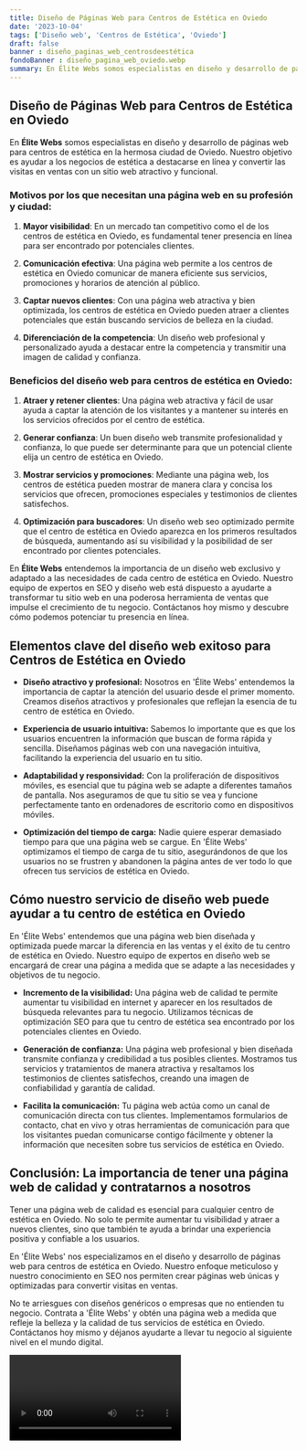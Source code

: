 ```yaml
---
title: Diseño de Páginas Web para Centros de Estética en Oviedo
date: '2023-10-04'
tags: ['Diseño web', 'Centros de Estética', 'Oviedo']
draft: false
banner : diseño_paginas_web_centrosdeestética
fondoBanner : diseño_pagina_web_oviedo.webp
summary: En Élite Webs somos especialistas en diseño y desarrollo de páginas web para centros de estética en la hermosa ciudad de Oviedo. Nuestro objetivo es ayudar a los negocios de estética a destacarse en línea y convertir las visitas en ventas con un sitio web atractivo y funcional.
---
```


## Diseño de Páginas Web para Centros de Estética en Oviedo

En **Élite Webs** somos especialistas en diseño y desarrollo de páginas web para centros de estética en la hermosa ciudad de Oviedo. Nuestro objetivo es ayudar a los negocios de estética a destacarse en línea y convertir las visitas en ventas con un sitio web atractivo y funcional.

### Motivos por los que necesitan una página web en su profesión y ciudad:

1. **Mayor visibilidad**: En un mercado tan competitivo como el de los centros de estética en Oviedo, es fundamental tener presencia en línea para ser encontrado por potenciales clientes.

2. **Comunicación efectiva**: Una página web permite a los centros de estética en Oviedo comunicar de manera eficiente sus servicios, promociones y horarios de atención al público.

3. **Captar nuevos clientes**: Con una página web atractiva y bien optimizada, los centros de estética en Oviedo pueden atraer a clientes potenciales que están buscando servicios de belleza en la ciudad.

4. **Diferenciación de la competencia**: Un diseño web profesional y personalizado ayuda a destacar entre la competencia y transmitir una imagen de calidad y confianza.

### Beneficios del diseño web para centros de estética en Oviedo:

1. **Atraer y retener clientes**: Una página web atractiva y fácil de usar ayuda a captar la atención de los visitantes y a mantener su interés en los servicios ofrecidos por el centro de estética.

2. **Generar confianza**: Un buen diseño web transmite profesionalidad y confianza, lo que puede ser determinante para que un potencial cliente elija un centro de estética en Oviedo.

3. **Mostrar servicios y promociones**: Mediante una página web, los centros de estética pueden mostrar de manera clara y concisa los servicios que ofrecen, promociones especiales y testimonios de clientes satisfechos.

4. **Optimización para buscadores**: Un diseño web seo optimizado permite que el centro de estética en Oviedo aparezca en los primeros resultados de búsqueda, aumentando así su visibilidad y la posibilidad de ser encontrado por clientes potenciales.

En **Élite Webs** entendemos la importancia de un diseño web exclusivo y adaptado a las necesidades de cada centro de estética en Oviedo. Nuestro equipo de expertos en SEO y diseño web está dispuesto a ayudarte a transformar tu sitio web en una poderosa herramienta de ventas que impulse el crecimiento de tu negocio. Contáctanos hoy mismo y descubre cómo podemos potenciar tu presencia en línea.

<GifSeo />

<Cta />

## Elementos clave del diseño web exitoso para Centros de Estética en Oviedo

- **Diseño atractivo y profesional:** Nosotros en 'Élite Webs' entendemos la importancia de captar la atención del usuario desde el primer momento. Creamos diseños atractivos y profesionales que reflejan la esencia de tu centro de estética en Oviedo.

- **Experiencia de usuario intuitiva:** Sabemos lo importante que es que los usuarios encuentren la información que buscan de forma rápida y sencilla. Diseñamos páginas web con una navegación intuitiva, facilitando la experiencia del usuario en tu sitio.

- **Adaptabilidad y responsividad:** Con la proliferación de dispositivos móviles, es esencial que tu página web se adapte a diferentes tamaños de pantalla. Nos aseguramos de que tu sitio se vea y funcione perfectamente tanto en ordenadores de escritorio como en dispositivos móviles.

- **Optimización del tiempo de carga:** Nadie quiere esperar demasiado tiempo para que una página web se cargue. En 'Élite Webs' optimizamos el tiempo de carga de tu sitio, asegurándonos de que los usuarios no se frustren y abandonen la página antes de ver todo lo que ofrecen tus servicios de estética en Oviedo.

## Cómo nuestro servicio de diseño web puede ayudar a tu centro de estética en Oviedo

En 'Élite Webs' entendemos que una página web bien diseñada y optimizada puede marcar la diferencia en las ventas y el éxito de tu centro de estética en Oviedo. Nuestro equipo de expertos en diseño web se encargará de crear una página a medida que se adapte a las necesidades y objetivos de tu negocio.

- **Incremento de la visibilidad:** Una página web de calidad te permite aumentar tu visibilidad en internet y aparecer en los resultados de búsqueda relevantes para tu negocio. Utilizamos técnicas de optimización SEO para que tu centro de estética sea encontrado por los potenciales clientes en Oviedo.

- **Generación de confianza:** Una página web profesional y bien diseñada transmite confianza y credibilidad a tus posibles clientes. Mostramos tus servicios y tratamientos de manera atractiva y resaltamos los testimonios de clientes satisfechos, creando una imagen de confiabilidad y garantía de calidad.

- **Facilita la comunicación:** Tu página web actúa como un canal de comunicación directa con tus clientes. Implementamos formularios de contacto, chat en vivo y otras herramientas de comunicación para que los visitantes puedan comunicarse contigo fácilmente y obtener la información que necesiten sobre tus servicios de estética en Oviedo.

## Conclusión: La importancia de tener una página web de calidad y contratarnos a nosotros

Tener una página web de calidad es esencial para cualquier centro de estética en Oviedo. No solo te permite aumentar tu visibilidad y atraer a nuevos clientes, sino que también te ayuda a brindar una experiencia positiva y confiable a los usuarios.

En 'Élite Webs' nos especializamos en el diseño y desarrollo de páginas web para centros de estética en Oviedo. Nuestro enfoque meticuloso y nuestro conocimiento en SEO nos permiten crear páginas web únicas y optimizadas para convertir visitas en ventas.

No te arriesgues con diseños genéricos o empresas que no entienden tu negocio. Contrata a 'Élite Webs' y obtén una página web a medida que refleje la belleza y la calidad de tus servicios de estética en Oviedo. Contáctanos hoy mismo y déjanos ayudarte a llevar tu negocio al siguiente nivel en el mundo digital.

<Video />

<CtaBot job='Centros de Estética' city='Oviedo'/>

<Gmaps query='Oviedo+españa+maps' />